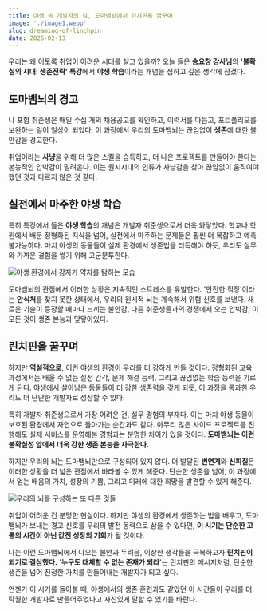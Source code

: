 ```yaml
---
title: 야생 속 개발자의 길, 도마뱀뇌에서 린치핀을 꿈꾸며
image: './image1.webp'
slug: dreaming-of-linchpin
date: 2025-02-13
---
```


우리는 왜 이토록 취업이 어려운 시대를 살고 있을까?
오늘 들은 **송요창 강사님**의 **'불확실의 시대: 생존전략' 특강**에서 **야생 학습**이라는 개념을 접하고 깊은 생각에 잠겼다.

## 도마뱀뇌의 경고

나 포함 취준생은 매일 수십 개의 채용공고를 확인하고, 이력서를 다듬고, 포트폴리오를 보완하는 일이 일상이 되었다.
이 과정에서 우리의 도마뱀뇌는 끊임없이 **생존**에 대한 불안감을 경고한다.

취업이라는 **사냥**을 위해 더 많은 스킬을 습득하고, 더 나은 프로젝트를 만들어야 한다는 본능적인 압박감이 밀려온다.
이는 원시시대의 인류가 사냥감을 찾아 끊임없이 움직여야 했던 것과 다르지 않은 것 같다.

## 실전에서 마주한 야생 학습

특히 특강에서 들은 **야생 학습**의 개념은 개발자 취준생으로서 더욱 와닿았다.
학교나 학원에서 배운 정형화된 지식을 넘어, 실전에서 마주하는 문제들은 훨씬 더 복잡하고 예측 불가능하다.
마치 야생의 동물들이 실제 환경에서 생존법을 터득해야 하듯, 우리도 실무와 가까운 경험을 쌓기 위해 고군분투한다.

![야생 환경에서 강자가 약자를 탐하는 모습](./image2.webp)

도마뱀뇌의 관점에서 이러한 상황은 지속적인 스트레스를 유발한다.
'안전한 직장'이라는 **안식처**를 찾지 못한 상태에서, 우리의 원시적 뇌는 계속해서 위험 신호를 보낸다.
새로운 기술이 등장할 때마다 느끼는 불안감, 다른 취준생들과의 경쟁에서 오는 압박감, 이 모든 것이 생존 본능과 맞닿아있다.

## 린치핀을 꿈꾸며

하지만 **역설적으로**, 이런 야생의 환경이 우리를 더 강하게 만들 것이다.
정형화된 교육 과정에서는 배울 수 없는 실전 감각, 문제 해결 능력, 그리고 끊임없는 학습 능력을 기르게 된다.
야생에서 살아남은 동물들이 더 강한 생존력을 갖게 되듯, 이 과정을 통과한 우리도 더 단단한 개발자로 성장할 수 있다.

특히 개발자 취준생으로서 가장 어려운 건, 실무 경험의 부재다.
이는 마치 야생 동물이 보호된 환경에서 자연으로 돌아가는 순간과도 같다.
아무리 많은 사이드 프로젝트를 진행해도 실제 서비스를 운영해본 경험과는 분명한 차이가 있을 것이다.
**도마뱀뇌는 이런 불확실성 앞에서 더욱 강한 생존 본능을 자극한다.**

하지만 우리의 뇌는 도마뱀뇌만으로 구성되어 있지 않다.
더 발달된 **변연계**와 **신피질**은 이러한 상황을 더 넓은 관점에서 바라볼 수 있게 해준다.
단순한 생존을 넘어, 이 과정에서 얻는 배움의 가치, 성장의 기쁨, 그리고 미래에 대한 희망을 발견할 수 있게 해준다.

![우리의 뇌를 구성하는 또 다른 것들](./image3.webp)

취업이 어려운 건 분명한 현실이다.
하지만 야생의 환경에서 생존하는 법을 배우고, 도마뱀뇌가 보내는 경고 신호를 우리의 발전 동력으로 삼을 수 있다면, **이 시기는 단순한 고통의 시간이 아닌 값진 성장의 기회**가 될 것이다.

나는 이런 도마뱀뇌에서 나오는 불안과 두려움, 이상한 생각들을 극복하고자 **린치핀이 되기로 결심했다.** '**누구도 대체할 수 없는 존재가 되라**'는 린치핀의 메시지처럼, 단순한 생존을 넘어 진정한 가치를 만들어내는 개발자가 되고 싶다.

언젠가 이 시기를 돌아볼 때, 야생에서의 생존 훈련과도 같았던 이 시간들이 우리를 더 탁월한 개발자로 만들어주었다고 자신있게 말할 수 있기를 바란다.
